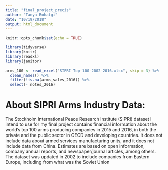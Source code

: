```yaml
---
title: "final_project_precis"
author: "Tanya Rohatgi"
date: "10/19/2018"
output: html_document
---
```


```r
knitr::opts_chunk$set(echo = TRUE)

library(tidyverse)
library(knitr)
library(readxl)
library(janitor)

arms_100 <- read_excel("SIPRI-Top-100-2002-2016.xlsx", skip = 3) %>%
  clean_names() %>%
  filter(!is.na(arms_sales_2016)) %>%
  select(- notes_2016)
```

# About SIPRI Arms Industry Data:

The Stockholm International Peace Research Institute (SIPRI) dataset I intend to use for my final project contains financial information about the world's top 100 arms producing companies in 2015 and 2016, in both the private and the public sector in OECD and developing countries. It does not include data about armed services manufacturing units, and it does not include data from China. Estimates are based on open information, company annual reports, and newspaper/journal articles, among others. The dataset was updated in 2002 to include companies from Eastern Europe, including from what was the Soviet Union

```r

```

